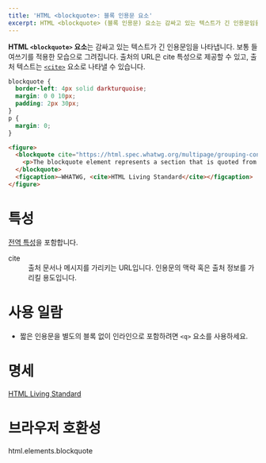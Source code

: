 ```yaml
---
title: 'HTML <blockquote>: 블록 인용문 요소'
excerpt: HTML <blockquote> (블록 인용문) 요소는 감싸고 있는 텍스트가 긴 인용문임을 나타냅니다.
---
```


**HTML `<blockquote>` 요소**는 감싸고 있는 텍스트가 긴 인용문임을 나타냅니다. 보통 들여쓰기를 적용한 모습으로 그려집니다. 출처의 URL은 <TermLink>cite</TermLink> 특성으로 제공할 수 있고, 출처 텍스트는 [`<cite>`](./cite) 요소로 나타낼 수 있습니다.

<Demo height={120} name="main" />

```css name=demo sub
blockquote {
  border-left: 4px solid darkturquoise;
  margin: 0 0 10px;
  padding: 2px 30px;
}
p {
  margin: 0;
}
```

```html name=demo
<figure>
  <blockquote cite="https://html.spec.whatwg.org/multipage/grouping-content.html#the-blockquote-element">
    <p>The blockquote element represents a section that is quoted from another source.</p>
  </blockquote>
  <figcaption>—WHATWG, <cite>HTML Living Standard</cite></figcaption>
</figure>
```

# 특성

[전역 특성](/docs/Web/HTML/Global_attributes)을 포함합니다.

<dl>
  <Term>cite</Term>
  <dd>출처 문서나 메시지를 가리키는 URL입니다. 인용문의 맥락 혹은 출처 정보를 가리킬 용도입니다.</dd>
</dl>

# 사용 일람

- 짧은 인용문을 별도의 블록 없이 인라인으로 포함하려면 `<q>` 요소를 사용하세요.

# 명세

[HTML Living Standard](https://html.spec.whatwg.org/multipage/semantics.html#the-blockquote-element)

# 브라우저 호환성

<BrowserCompat>html.elements.blockquote</BrowserCompat>
